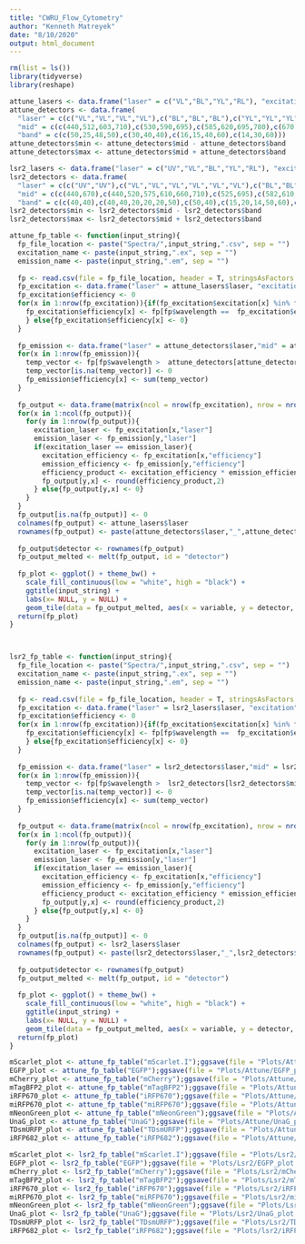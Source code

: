 ```yaml
---
title: "CWRU_Flow_Cytometry"
author: "Kenneth Matreyek"
date: "8/10/2020"
output: html_document
---
```


```r
rm(list = ls())
library(tidyverse)
library(reshape)

attune_lasers <- data.frame("laser" = c("VL","BL","YL","RL"), "excitation" = c(405,488,561,638))
attune_detectors <- data.frame(
  "laser" = c(c("VL","VL","VL","VL"),c("BL","BL","BL"),c("YL","YL","YL","YL"),c("RL","RL","RL")),
  "mid" = c(c(440,512,603,710),c(530,590,695),c(585,620,695,780),c(670,720,780)),
  "band" = c(c(50,25,48,50),c(30,40,40),c(16,15,40,60),c(14,30,60)))
attune_detectors$min <- attune_detectors$mid - attune_detectors$band
attune_detectors$max <- attune_detectors$mid + attune_detectors$band

lsr2_lasers <- data.frame("laser" = c("UV","VL","BL","YL","RL"), "excitation" = c(355,405,488,561,638))
lsr2_detectors <- data.frame(
  "laser" = c(c("UV","UV"),c("VL","VL","VL","VL","VL","VL"),c("BL","BL"),c("YL","YL","YL","YL","YL"),c("RL","RL","RL")),
  "mid" = c(c(440,670),c(440,520,575,610,660,710),c(525,695),c(582,610,670,710,780),c(660,710,780)),
  "band" = c(c(40,40),c(40,40,20,20,20,50),c(50,40),c(15,20,14,50,60),c(20,40,60)))
lsr2_detectors$min <- lsr2_detectors$mid - lsr2_detectors$band
lsr2_detectors$max <- lsr2_detectors$mid + lsr2_detectors$band

```

```r
attune_fp_table <- function(input_string){
  fp_file_location <- paste("Spectra/",input_string,".csv", sep = "")
  excitation_name <- paste(input_string,".ex", sep = "")
  emission_name <- paste(input_string,".em", sep = "")
  
  fp <- read.csv(file = fp_file_location, header = T, stringsAsFactors = F)
  fp_excitation <- data.frame("laser" = attune_lasers$laser, "excitation" = attune_lasers$excitation)
  fp_excitation$efficiency <- 0
  for(x in 1:nrow(fp_excitation)){if(fp_excitation$excitation[x] %in% fp$wavelength){
    fp_excitation$efficiency[x] <- fp[fp$wavelength ==  fp_excitation$excitation[x],excitation_name]
    } else{fp_excitation$efficiency[x] <- 0}
  }
  
  fp_emission <- data.frame("laser" = attune_detectors$laser,"mid" = attune_detectors$mid)
  for(x in 1:nrow(fp_emission)){
    temp_vector <- fp[fp$wavelength >  attune_detectors[attune_detectors$mid == fp_emission$mid[x],"min"] & fp$wavelength < attune_detectors[attune_detectors$mid == fp_emission$mid[x],"max"],emission_name]
    temp_vector[is.na(temp_vector)] <- 0
    fp_emission$efficiency[x] <- sum(temp_vector)
  }
  
  fp_output <- data.frame(matrix(ncol = nrow(fp_excitation), nrow = nrow(fp_emission)))
  for(x in 1:ncol(fp_output)){
    for(y in 1:nrow(fp_output)){
      excitation_laser <- fp_excitation[x,"laser"]
      emission_laser <- fp_emission[y,"laser"]
      if(excitation_laser == emission_laser){
        excitation_efficiency <- fp_excitation[x,"efficiency"]
        emission_efficiency <- fp_emission[y,"efficiency"]
        efficiency_product <- excitation_efficiency * emission_efficiency
        fp_output[y,x] <- round(efficiency_product,2)
      } else{fp_output[y,x] <- 0}
    }
  }
  fp_output[is.na(fp_output)] <- 0
  colnames(fp_output) <- attune_lasers$laser
  rownames(fp_output) <- paste(attune_detectors$laser,"_",attune_detectors$mid,"/",attune_detectors$band,sep="")
  
  fp_output$detector <- rownames(fp_output)
  fp_output_melted <- melt(fp_output, id = "detector")
  
  fp_plot <- ggplot() + theme_bw() + 
    scale_fill_continuous(low = "white", high = "black") +
    ggtitle(input_string) +
    labs(x= NULL, y = NULL) +
    geom_tile(data = fp_output_melted, aes(x = variable, y = detector, fill = value))
  return(fp_plot)
}



lsr2_fp_table <- function(input_string){
  fp_file_location <- paste("Spectra/",input_string,".csv", sep = "")
  excitation_name <- paste(input_string,".ex", sep = "")
  emission_name <- paste(input_string,".em", sep = "")
  
  fp <- read.csv(file = fp_file_location, header = T, stringsAsFactors = F)
  fp_excitation <- data.frame("laser" = lsr2_lasers$laser, "excitation" = lsr2_lasers$excitation)
  fp_excitation$efficiency <- 0
  for(x in 1:nrow(fp_excitation)){if(fp_excitation$excitation[x] %in% fp$wavelength){
    fp_excitation$efficiency[x] <- fp[fp$wavelength ==  fp_excitation$excitation[x],excitation_name]
    } else{fp_excitation$efficiency[x] <- 0}
  }
  
  fp_emission <- data.frame("laser" = lsr2_detectors$laser,"mid" = lsr2_detectors$mid)
  for(x in 1:nrow(fp_emission)){
    temp_vector <- fp[fp$wavelength >  lsr2_detectors[lsr2_detectors$mid == fp_emission$mid[x],"min"] & fp$wavelength < lsr2_detectors[lsr2_detectors$mid == fp_emission$mid[x],"max"],emission_name]
    temp_vector[is.na(temp_vector)] <- 0
    fp_emission$efficiency[x] <- sum(temp_vector)
  }
  
  fp_output <- data.frame(matrix(ncol = nrow(fp_excitation), nrow = nrow(fp_emission)))
  for(x in 1:ncol(fp_output)){
    for(y in 1:nrow(fp_output)){
      excitation_laser <- fp_excitation[x,"laser"]
      emission_laser <- fp_emission[y,"laser"]
      if(excitation_laser == emission_laser){
        excitation_efficiency <- fp_excitation[x,"efficiency"]
        emission_efficiency <- fp_emission[y,"efficiency"]
        efficiency_product <- excitation_efficiency * emission_efficiency
        fp_output[y,x] <- round(efficiency_product,2)
      } else{fp_output[y,x] <- 0}
    }
  }
  fp_output[is.na(fp_output)] <- 0
  colnames(fp_output) <- lsr2_lasers$laser
  rownames(fp_output) <- paste(lsr2_detectors$laser,"_",lsr2_detectors$mid,"/",lsr2_detectors$band,sep="")
  
  fp_output$detector <- rownames(fp_output)
  fp_output_melted <- melt(fp_output, id = "detector")
  
  fp_plot <- ggplot() + theme_bw() + 
    scale_fill_continuous(low = "white", high = "black") +
    ggtitle(input_string) +
    labs(x= NULL, y = NULL) +
    geom_tile(data = fp_output_melted, aes(x = variable, y = detector, fill = value))
  return(fp_plot)
}
```

```r
mScarlet_plot <- attune_fp_table("mScarlet.I");ggsave(file = "Plots/Attune/mScarlet_plot.pdf", mScarlet_plot, height = 4, width = 3)
EGFP_plot <- attune_fp_table("EGFP");ggsave(file = "Plots/Attune/EGFP_plot.pdf", EGFP_plot, height = 4, width = 3)
mCherry_plot <- attune_fp_table("mCherry");ggsave(file = "Plots/Attune/mCherry_plot.pdf", mCherry_plot, height = 4, width = 3)
mTagBFP2_plot <- attune_fp_table("mTagBFP2");ggsave(file = "Plots/Attune/mTagBFP2_plot.pdf", mTagBFP2_plot, height = 4, width = 3)
iRFP670_plot <- attune_fp_table("iRFP670");ggsave(file = "Plots/Attune/iRFP670_plot.pdf", iRFP670_plot, height = 4, width = 3)
miRFP670_plot <- attune_fp_table("miRFP670");ggsave(file = "Plots/Attune/miRFP670_plot.pdf", miRFP670_plot, height = 4, width = 3)
mNeonGreen_plot <- attune_fp_table("mNeonGreen");ggsave(file = "Plots/Attune/mNeonGreen_plot.pdf", mNeonGreen_plot, height = 4, width = 3)
UnaG_plot <- attune_fp_table("UnaG");ggsave(file = "Plots/Attune/UnaG_plot.pdf", UnaG_plot, height = 4, width = 3)
TDsmURFP_plot <- attune_fp_table("TDsmURFP");ggsave(file = "Plots/Attune/TDsmURFP_plot.pdf", TDsmURFP_plot, height = 4, width = 3)
iRFP682_plot <- attune_fp_table("iRFP682");ggsave(file = "Plots/Attune/iRFP682_plot.pdf", iRFP682_plot, height = 4, width = 3)

mScarlet_plot <- lsr2_fp_table("mScarlet.I");ggsave(file = "Plots/Lsr2/mScarlet_plot.pdf", mScarlet_plot, height = 4, width = 3)
EGFP_plot <- lsr2_fp_table("EGFP");ggsave(file = "Plots/Lsr2/EGFP_plot.pdf", EGFP_plot, height = 4, width = 3)
mCherry_plot <- lsr2_fp_table("mCherry");ggsave(file = "Plots/Lsr2/mCherry_plot.pdf", mCherry_plot, height = 4, width = 3)
mTagBFP2_plot <- lsr2_fp_table("mTagBFP2");ggsave(file = "Plots/Lsr2/mTagBFP2_plot.pdf", mTagBFP2_plot, height = 4, width = 3)
iRFP670_plot <- lsr2_fp_table("iRFP670");ggsave(file = "Plots/Lsr2/iRFP670_plot.pdf", iRFP670_plot, height = 4, width = 3)
miRFP670_plot <- lsr2_fp_table("miRFP670");ggsave(file = "Plots/Lsr2/miRFP670_plot.pdf", miRFP670_plot, height = 4, width = 3)
mNeonGreen_plot <- lsr2_fp_table("mNeonGreen");ggsave(file = "Plots/Lsr2/mNeonGreen_plot.pdf", mNeonGreen_plot, height = 4, width = 3)
UnaG_plot <- lsr2_fp_table("UnaG");ggsave(file = "Plots/Lsr2/UnaG_plot.pdf", UnaG_plot, height = 4, width = 3)
TDsmURFP_plot <- lsr2_fp_table("TDsmURFP");ggsave(file = "Plots/Lsr2/TDsmURFP_plot.pdf", TDsmURFP_plot, height = 4, width = 3)
iRFP682_plot <- lsr2_fp_table("iRFP682");ggsave(file = "Plots/lsr2/iRFP682_plot.pdf", iRFP682_plot, height = 4, width = 3)

```
